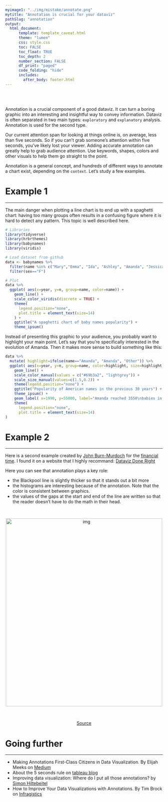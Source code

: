 ```yaml
---
myimage1: "../img/mistake/annotate.png"
mytitle: "Annotation is crucial for your dataviz"
pathSlug: "annotation"
output:
  html_document:
      template: template_caveat.html
      theme: "lumen"
      css: style.css
      toc: FALSE
      toc_float: TRUE
      toc_depth: 2
      number_section: FALSE
      df_print: "paged"
      code_folding: "hide"
      includes:
        after_body: footer.html
---
```


<br><br>
<div class="mycontent">

Annotation is a crucial component of a good dataviz. It can turn a boring graphic into an interesting and insightful way to convey information. Dataviz is often separated in two main types: `exploratory` and `explanatory` analysis. Annotation is used for the second type.

Our current attention span for looking at things online is, on average, less than five seconds. So if you can’t grab someone’s attention within five seconds, you’ve likely lost your viewer. Adding accurate annotation can greatly help to grab audience attention. Use keywords, shapes, colors and other visuals to help them go straight to the point.

Annotation is a general concept, and hundreds of different ways to annotate a chart exist, depending on the `context`. Let's study a few examples.


# Example 1
***

The main danger when plotting a line chart is to end up with a spaghetti chart: having too many groups often results in a confusing figure where it is hard to detect any pattern. This topic is well described here.

```r
# Libraries
library(tidyverse)
library(hrbrthemes)
library(babynames)
library(viridis)

# Load dataset from github
data <- babynames %>%
  filter(name %in% c("Mary","Emma", "Ida", "Ashley", "Amanda", "Jessica",    "Patricia", "Linda", "Deborah",   "Dorothy", "Betty", "Helen")) %>%
  filter(sex=="F")

# Plot
data %>%
  ggplot( aes(x=year, y=n, group=name, color=name)) +
    geom_line() +
    scale_color_viridis(discrete = TRUE) +
    theme(
      legend.position="none",
      plot.title = element_text(size=14)
    ) +
    ggtitle("A spaghetti chart of baby names popularity") +
    theme_ipsum()
```

Instead of presenting this graphic to your audience, you probably want to highlight your main point. Let's say that you're specifically interested in the evolution of Amanda. Then it makes more sense to build something like this:
```r
data %>%
  mutate( highlight=ifelse(name=="Amanda", "Amanda", "Other")) %>%
  ggplot( aes(x=year, y=n, group=name, color=highlight, size=highlight)) +
    geom_line() +
    scale_color_manual(values = c("#69b3a2", "lightgrey")) +
    scale_size_manual(values=c(1.5,0.2)) +
    theme(legend.position="none") +
    ggtitle("Popularity of American names in the previous 30 years") +
    theme_ipsum() +
    geom_label( x=1990, y=55000, label="Amanda reached 3550\nbabies in 1970", size=4, color="#69b3a2") +
    theme(
      legend.position="none",
      plot.title = element_text(size=14)
)
```


# Example 2
***

Here is a second example created by [John Burn-Murdoch](https://twitter.com/jburnmurdoch) for the [financial time](https://www.ft.com/content/b6dbf34e-c987-11e7-aa33-c63fdc9b8c6c). I found it on a website that I highly recommand: [Dataviz Done Right](http://www.datavizdoneright.com/2017/12/blackpool.html)

Here you can see that annotation plays a key role:

- the Blackpool line is slightly thicker so that it stands out a bit more
- the histograms are interesting because of the annotation. Note that the color is consistent between graphics.
- the values of the gaps at the start and end of the line are written so that the reader doesn't have to do the math in their head.

<br>

<center>
<img src="IMG/annotation_good.jpg" alt="img" width="500" height="600">
</center>

<br>

<center>[Source](http://www.datavizdoneright.com/2017/12/blackpool.html)</center>







# Going further
***
- Making Annotations First-Class Citizens in Data Visualization. By Elijah Meeks on [Medium](https://medium.com/@Elijah_Meeks/making-annotations-first-class-citizens-in-data-visualization-21db6383d3fe)
- About the 5 seconds rule on [tableau blog](https://www.tableau.com/about/blog/2016/5/5-tips-effective-visual-data-communication-54174)
- Improving data visualization: Where do I put all those annotations? by [Simon Hiltebeitel](https://www.usaidassist.org/blog/improving-data-visualization-where-do-i-put-all-those-annotations)
- How to Improve Your Data Visualizations with Annotations. By Tim Brock on [Infragistics](https://www.infragistics.com/community/blogs/b/tim_brock/posts/annotate-wisely)


<br>



</div>









